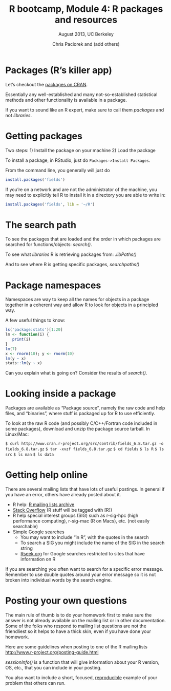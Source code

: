 % R bootcamp, Module 4: R packages and resources
% August 2013, UC Berkeley
% Chris Paciorek and (add others)

# Packages (R's killer app)

Let's checkout the [packages on CRAN](http://www.cran.r-project.org/web/packages/).

Essentially any well-established and many not-so-established statistical methods and other functionality is available in a package. 

If you want to sound like an R expert, make sure to call them *packages* and not *libraries*.

# Getting packages

Two steps:
1) Install the package on your machine
2) Load the package

To install a package, in RStudio, just do `Packages->Install Packages`.

From the command line, you generally will just do
```r
install.packages('fields')
```
If you're on a network and are not the administrator of the machine, you may need to explicitly tell R to install it in a directory you are able to write in:
```r
install.packages('fields', lib = '~/R')
```

# The search path

To see the packages that are loaded and the order in which packages are searched for functions/objects:
*search()*.

To see what *libraries* R is retrieving packages from: *.libPaths()*

And to see where R is getting specific packages, *searchpaths()*

# Package namespaces

Namespaces are way to keep all the names for objects in a package together in a coherent way and allow R to look for objects in a principled way.

A few useful things to know:

```r
ls('package:stats')[1:20]
lm <- function(i) {
   print(i)
}
lm(7) 
x <- rnorm(10); y <- rnorm(10)
lm(y ~ x)
stats::lm(y ~ x)
```

Can you explain what is going on? Consider the results of *search()*.


# Looking inside a package

Packages are available as "Package source", namely the raw code and help files, and "binaries", where stuff is packaged up for R to use efficiently. 

To look at the raw R code (and possibly C/C++/Fortran code included in some packages), download and unzip the package source tarball. In Linux/Mac:

`$ curl http://www.cran.r-project.org/src/contrib/fields_6.8.tar.gz -o fields_6.8.tar.gz`
`$ tar -xvzf fields_6.8.tar.gz`
`$ cd fields`
`$ ls R`
`$ ls src`
`$ ls man`
`$ ls data`

# Getting help online

There are several mailing lists that have lots of useful postings. In general if you have an error, others have already posted about it.

- R help: [R mailing lists archive](http://tolstoy.newcastle.edu.au/R/)
- [Stack Overflow](http://stackoverflow.com) (R stuff will be tagged with [R])
- R help special interest groups (SIG) such as r-sig-hpc (high performance computing), r-sig-mac (R on Macs), etc. (not easily searchable)
- Simple Google searches 
    - You may want to include "in R", with the quotes in the search
    - To search a SIG you might include the name of the SIG in the search string
    - [Rseek.org](Rseek.org) for Google searches restricted to sites that have information on R

If you are searching you often want to search for a specific error message. Remember to use double quotes around your error message so it is not broken into individual words by the search engine. 

# Posting your own questions

The main rule of thumb is to do your homework first to make sure the answer is not already available on the mailing list or in other documentation. Some of the folks who respond to mailing list questions are not the friendliest so it helps to have a thick skin, even if you have done your homework.

Here are some guidelines when posting to one of the R mailing lists [http://www.r-project.org/posting-guide.html](http://www.r-project.org/posting-guide.html)

*sessionInfo()* is a function that will give information about your R version, OS, etc., that you can include in your posting.

You also want to include a short, focused, [reproducible](https://github.com/hadley/devtools/wiki/Reproducibility) example of your problem that others can run. 

